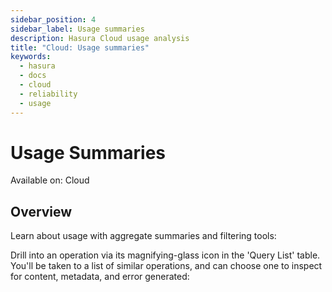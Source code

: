 ```yaml
---
sidebar_position: 4
sidebar_label: Usage summaries
description: Hasura Cloud usage analysis
title: "Cloud: Usage summaries"
keywords:
  - hasura
  - docs
  - cloud
  - reliability
  - usage
---
```



# Usage Summaries

<div className="badge badge--primary heading-badge">Available on: Cloud</div>

## Overview

Learn about usage with aggregate summaries and filtering tools:

<Thumbnail src="/img/observability/pro-tab-usage.png" alt="Hasura Cloud Console usage tab" />

Drill into an operation via its magnifying-glass icon in the 'Query List' table. You'll be taken to a list of similar
operations, and can choose one to inspect for content, metadata, and error generated:

<Thumbnail alt="Hasura Cloud Console inspect an operation" src="/img/observability/pro-tab-operations-inspect.png" />
